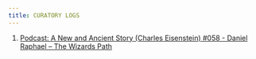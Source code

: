 ```yaml
---
title: CURATORY LOGS
---
```


1. [Podcast: A New and Ancient Story (Charles Eisenstein) #058 - Daniel Raphael – The Wizards Path](/curatory/6255b5c1a7146dbe62e73ee9)
